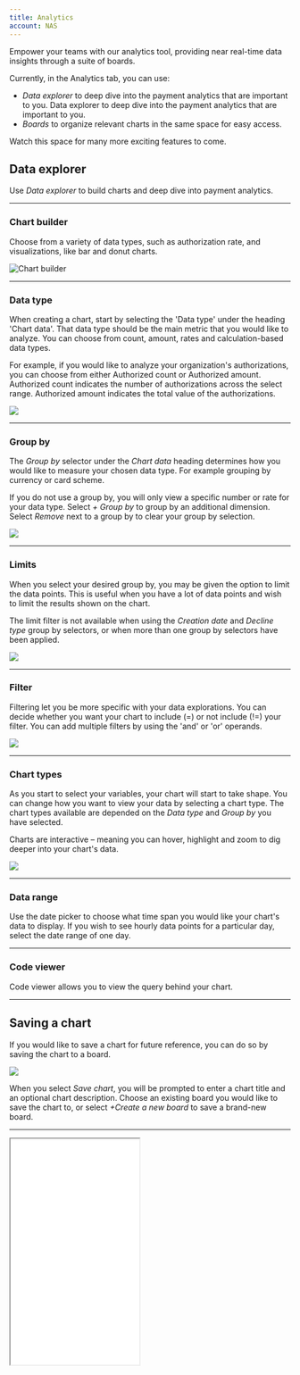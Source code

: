 ```yaml
---
title: Analytics
account: NAS
---
```


Empower your teams with our analytics tool, providing near real-time data insights through a suite of boards.

Currently, in the Analytics tab, you can use:

- _Data explorer_ to deep dive into the payment analytics that are important to you. Data explorer to deep dive into the payment analytics that are important to you.
- _Boards_ to organize relevant charts in the same space for easy access.

Watch this space for many more exciting features to come.

## Data explorer

Use _Data explorer_ to build charts and deep dive into payment analytics.

---

### Chart builder

Choose from a variety of data types, such as authorization rate, and visualizations, like bar and donut charts.

<img src="/NAS/Dashboard/Analytics/chart_builder.png"  alt="Chart builder" />

---

### Data type

When creating a chart, start by selecting the 'Data type' under the heading 'Chart data'. That data type should be the main metric that you would like to analyze. You can choose from count, amount, rates and calculation-based data types.

For example, if you would like to analyze your organization's authorizations, you can choose from either Authorized count or Authorized amount. Authorized count indicates the number of authorizations across the select range. Authorized amount indicates the total value of the authorizations.

<img src="/NAS/Dashboard/Analytics/chart_data_type.png"  />

---

### Group by

The _Group by_ selector under the _Chart data_ heading determines how you would like to measure your chosen data type. For example grouping by currency or card scheme.

If you do not use a group by, you will only view a specific number or rate for your data type. Select *+ Group by* to group by an additional dimension. Select *Remove* next to a group by to clear your group by selection.

<img src="/NAS/Dashboard/Analytics/chart_group_by.png"  />

---

### Limits

When you select your desired group by, you may be given the option to limit the data points. This is useful when you have a lot of data points and wish to limit the results shown on the chart.

<TipBox variant='note'>

The limit filter is not available when using the _Creation date_ and _Decline type_ group by selectors, or when more than one group by selectors have been applied.

</TipBox>

<img src="/NAS/Dashboard/Analytics/chart_limits.png"  />

---

### Filter

Filtering let you be more specific with your data explorations. You can decide whether you want your chart to include (=) or not include (!=) your filter. You can add multiple filters by using the 'and' or 'or' operands.

<img src="/NAS/Dashboard/Analytics/filter_charts.png"  />

---

### Chart types

As you start to select your variables, your chart will start to take shape. You can change how you want to view your data by selecting a chart type. The chart types available are depended on the _Data type_ and _Group by_ you have selected.

Charts are interactive – meaning you can hover, highlight and zoom to dig deeper into your chart's data.

<img src="/NAS/Dashboard/Analytics/chart_types.png"  />

---

### Data range

Use the date picker to choose what time span you would like your chart's data to display. If you wish to see hourly data points for a particular day, select the date range of one day.

---

### Code viewer

Code viewer allows you to view the query behind your chart.

---

## Saving a chart

If you would like to save a chart for future reference, you can do so by saving the chart to a board.

<img src="/NAS/Dashboard/Analytics/saving_chart.png"  />

When you select *Save chart*, you will be prompted to enter a chart title and an optional chart description. Choose an existing board you would like to save the chart to, or select _+Create a new board_ to save a brand-new board.

---

<Box horizontal="sm" align="center">
  <Iframe
    src="/docs/four/NAS/Dashboard/Analytics/save_chart_example.png"
    height='405'
    width='231'
  />
</Box>

---

## Boards

Boards are used to organize relevant charts in the same space for easy access. Create multiple boards to organize your charts and keep track of the metrics most important to you and your team members.

---

### My boards and shared boards

Boards can either be private for only you to see in your 'My boards' list, or shared for other members in your organization to view. This is set when you first create your board, but can also be changed at any time from your board's settings. When you make a board shared, the board will be available to access for users from within your entity.

<TipBox>

Making boards shared is a useful way to ensure that work is not duplicated across your team by letting other users have access to your board.

</TipBox>

---

### Preset boards

The Preset boards tab displays a list of example boards created by <ExternalLink href="https://www.checkout.com/" >Checkout.com</ExternalLink>, available to all users. Use these preset boards as inspiration to create your own, or to provide quick insight into your payments data without having to create a board yourself.

---

### Create new board

You can create a new board by either selecting a template or a blank board from the boards page. A board template is a board containing pre-made charts. After selecting a template, as with a blank board, you will then be able to adjust the board as you wish by editing, adding or deleting charts. A template provides a great starting point to create a board to suit your analytics needs.

<img src="/NAS/Dashboard/Analytics/create_new_board.png"  />

You must enter a board title and decide whether you want your board to be shared or private before saving. These settings can be edited at any time in your board settings.

<Box horizontal="sm" align="center">
  <Iframe
    src="/docs/four/NAS/Dashboard/Analytics/create_new_board_example.png"
    height='400'
    width='271'
  />
</Box>

---

### Add widgets to your boards

When you have created a new board, you will need to add charts to start analyzing payments data.

<img src="/NAS/Dashboard/Analytics/add_widgets.png"  />

---

### Add a chart

Adding a chart to your board can be done in two ways:

1. After creating a chart in *Data explorer* and selecting *Save chart*.
2. Directly from the board by selecting *+ New widget / + New chart*.

When adding a chart directly from your board, you will be navigated through the Chart builder, just as you have seen in the Data explorer. When adding a chart directly from your board, you will be navigated through the 'Chart builder', just as you have seen in the 'Data explorer'.

---

### Add a tile separator

A tile separator is a customizable text box widget, which enables you to organize your board. The example below shows the use of a tile separator Acceptance rate, which groups charts related to acceptance rates metrics.

<img src="/NAS/Dashboard/Analytics/add_a_tile_separator.png"  />

---

### Edit widgets

---

### Edit chart data

Editing a chart can be done by hovering and selecting the setting's icon on the chart you wish to edit. From here, you will be able to edit the chart data, title and description, and delete the chart.

<img src="/NAS/Dashboard/Analytics/edit_chart_data.png"  />

---

### Edit a widget's size

You can adjust the size of a widget by using the toggle in the bottom of the right-hand corner of your widget. Drag this until the widget is the size you like.

---

### Move widgets

Move a widget by selecting the title of the widget and dragging it to the desired area of your board. Your widget's new position will be automatically saved when it has been moved.

---

### Edit boards

Editing a board can be done by selecting the setting's icon next to the date range selector. From here, you will be able to edit the board information and delete the board.

<img src="/NAS/Dashboard/Analytics/edit_boards.png"  />

<TipBox variant='note'>

You can switch between your client entities to see the data in the board reflect your chosen entity's data.

</TipBox>
